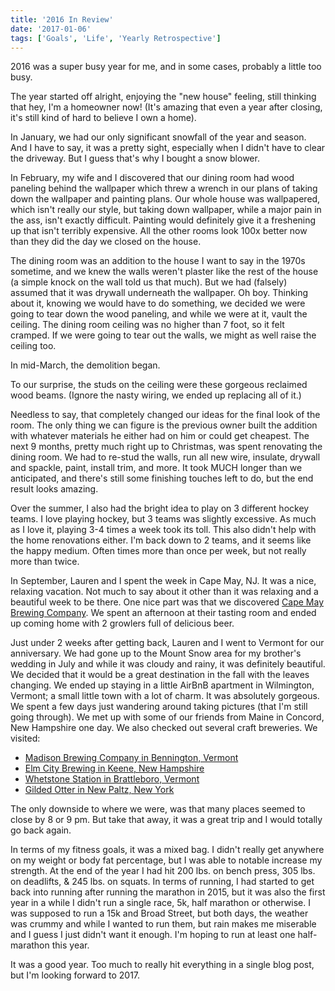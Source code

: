 ```yaml
---
title: '2016 In Review'
date: '2017-01-06'
tags: ['Goals', 'Life', 'Yearly Retrospective']
---
```


2016 was a super busy year for me, and in some cases, probably a little too busy.

The year started off alright, enjoying the "new house" feeling, still thinking that hey, I'm a homeowner now! (It's amazing that even a year after closing, it's still kind of hard to believe I own a home).

In January, we had our only significant snowfall of the year and season. And I have to say, it was a pretty sight, especially when I didn't have to clear the driveway. But I guess that's why I bought a snow blower.

<PostImage src="/images/posts/2016-in-review/snow.jpg" alt="Snow" width={2400} height={1600} centered shadowed />

In February, my wife and I discovered that our dining room had wood paneling behind the wallpaper which threw a wrench in our plans of taking down the wallpaper and painting plans. Our whole house was wallpapered, which isn't really our style, but taking down wallpaper, while a major pain in the ass, isn't exactly difficult. Painting would definitely give it a freshening up that isn't terribly expensive. All the other rooms look 100x better now than they did the day we closed on the house.

The dining room was an addition to the house I want to say in the 1970s sometime, and we knew the walls weren't plaster like the rest of the house (a simple knock on the wall told us that much). But we had (falsely) assumed that it was drywall underneath the wallpaper. Oh boy. Thinking about it, knowing we would have to do something, we decided we were going to tear down the wood paneling, and while we were at it, vault the ceiling. The dining room ceiling was no higher than 7 foot, so it felt cramped. If we were going to tear out the walls, we might as well raise the ceiling too.

In mid-March, the demolition began.

<PostImage src="/images/posts/2016-in-review/diningroomdemo.jpg" alt="Dining Room Demolition" width={2400} height={1800} centered shadowed />

To our surprise, the studs on the ceiling were these gorgeous reclaimed wood beams. (Ignore the nasty wiring, we ended up replacing all of it.)

<PostImage src="/images/posts/2016-in-review/diningroombeams.jpg" alt="Dining Room Beams" width={2400} height={1800} centered shadowed />

Needless to say, that completely changed our ideas for the final look of the room. The only thing we can figure is the previous owner built the addition with whatever materials he either had on him or could get cheapest. The next 9 months, pretty much right up to Christmas, was spent renovating the dining room. We had to re-stud the walls, run all new wire, insulate, drywall and spackle, paint, install trim, and more. It took MUCH longer than we anticipated, and there's still some finishing touches left to do, but the end result looks amazing.

<PostImage src="/images/posts/2016-in-review/diningroomfinal.jpg" alt="Dining Room Final" width={2400} height={1800} centered shadowed />

Over the summer, I also had the bright idea to play on 3 different hockey teams. I love playing hockey, but 3 teams was slightly excessive. As much as I love it, playing 3-4 times a week took its toll. This also didn't help with the home renovations either. I'm back down to 2 teams, and it seems like the happy medium. Often times more than once per week, but not really more than twice.

In September, Lauren and I spent the week in Cape May, NJ. It was a nice, relaxing vacation. Not much to say about it other than it was relaxing and a beautiful week to be there. One nice part was that we discovered <a href="http://capemaybrewery.com/" target="_blank" rel="noopener">Cape May Brewing Company</a>. We spent an afternoon at their tasting room and ended up coming home with 2 growlers full of delicious beer.

Just under 2 weeks after getting back, Lauren and I went to Vermont for our anniversary. We had gone up to the Mount Snow area for my brother's wedding in July and while it was cloudy and rainy, it was definitely beautiful. We decided that it would be a great destination in the fall with the leaves changing. We ended up staying in a little AirBnB apartment in Wilmington, Vermont; a small little town with a lot of charm. It was absolutely gorgeous. We spent a few days just wandering around taking pictures (that I'm still going through). We met up with some of our friends from Maine in Concord, New Hampshire one day. We also checked out several craft breweries. We visited:

-   <a href="http://madisonbrewingco.com/" target="_blank" rel="noopener">
        Madison Brewing Company in Bennington, Vermont
    </a>
-   <a href="http://www.elmcitybrewing.com/" target="_blank" rel="noopener">
        Elm City Brewing in Keene, New Hampshire
    </a>
-   <a href="http://www.whetstonestation.com/" target="_blank" rel="noopener">
        Whetstone Station in Brattleboro, Vermont
    </a>
-   <a href="http://www.gildedotter.com" target="_blank" rel="noopener">
        Gilded Otter in New Paltz, New York
    </a>

The only downside to where we were, was that many places seemed to close by 8 or 9 pm. But take that away, it was a great trip and I would totally go back again.

<PostImage src="/images/posts/2016-in-review/vermont.jpg" alt="Wilmington Vermont" width={2400} height={1800} centered shadowed />

In terms of my fitness goals, it was a mixed bag. I didn't really get anywhere on my weight or body fat percentage, but I was able to notable increase my strength. At the end of the year I had hit 200 lbs. on bench press, 305 lbs. on deadlifts, & 245 lbs. on squats. In terms of running, I had started to get back into running after running the marathon in 2015, but it was also the first year in a while I didn't run a single race, 5k, half marathon or otherwise. I was supposed to run a 15k and Broad Street, but both days, the weather was crummy and while I wanted to run them, but rain makes me miserable and I guess I just didn't want it enough. I'm hoping to run at least one half-marathon this year.

It was a good year. Too much to really hit everything in a single blog post, but I'm looking forward to 2017.
